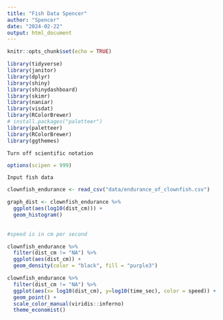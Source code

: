 ```yaml
---
title: "Fish Data Spencer"
author: "Spencer"
date: "2024-02-22"
output: html_document
---
```


```r
knitr::opts_chunk$set(echo = TRUE)
```

```r
library(tidyverse)
library(janitor)
library(dplyr)
library(shiny)
library(shinydashboard)
library(skimr)
library(naniar)
library(visdat)
library(RColorBrewer)
# install.packages("paletteer")
library(paletteer)
library(RColorBrewer)
library(ggthemes)
```
    Turn off scientific notation
```r
options(scipen = 999)
```

    Input fish data
```r
clownfish_endurance <- read_csv("data/endurance_of_clownfish.csv")
```

```r
graph_dist <- clownfish_endurance %>%
  ggplot(aes(log10(dist_cm))) +
  geom_histogram() 
  
  
#speed is in cm per second 
```

```r
clownfish_endurance %>%
  filter(dist_cm != "NA") %>%
  ggplot(aes(dist_cm)) +
  geom_density(color = "black", fill = "purple3") 
```


```r
clownfish_endurance %>%
  filter(dist_cm != "NA") %>%
  ggplot(aes(x= log10(dist_cm), y=log10(time_sec), color = speed)) +
  geom_point() +
  scale_color_manual(viridis::inferno)
  theme_economist() 
```


